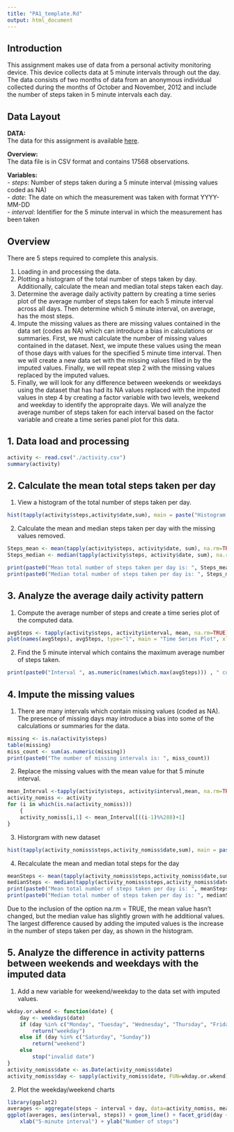 ```yaml
---
title: "PA1_template.Rd"
output: html_document
---
```


## Introduction  
This assignment makes use of data from a personal activity monitoring device. This device collects data at 5 minute intervals through out the day. The data consists of two months of data from an anonymous individual collected during the months of October and November, 2012 and include the number of steps taken in 5 minute intervals each day.

## Data Layout
**DATA:**  
The data for this assignment is available [here]("https://d396qusza40orc.cloudfront.net/repdata%2Fdata%2Factivity.zip").  

**Overview:**  
The data file is in CSV format and contains 17568 observations.  

**Variables:**  
- *steps*: Number of steps taken during a 5 minute interval (missing values coded as NA)  
- *date*: The date on which the measurement was taken with format YYYY-MM-DD  
- *interval*: Identifier for the 5 minute interval in which the measurement has been taken  

## Overview
There are 5 steps required to complete this analysis.  

1. Loading in and processing the data.  
2. Plotting a histogram of the total number of steps taken by day.  Additionally, calculate the mean and median total steps taken each day.  
3. Determine the average daily activity pattern by creating a time series plot of the average number of steps taken for each 5 minute interval across all days.  Then determine which 5 minute interval, on average, has the most steps.  
4. Impute the missing values as there are missing values contained in the data set (codes as NA) which can introduce a bias in calculations or summaries. First, we must calculate the number of missing values contained in the dataset.  Next, we impute these values using the mean of those days with values for the specified 5 minute time interval. Then we will create a new data set with the missing values filled in by the imputed values. Finally, we will repeat step 2 with the missing values replaced by the imputed values.  
5. Finally, we will look for any difference between weekends or weekdays using the dataset that has had its NA values replaced with the imputed values in step 4 by creating a factor variable with two levels, weekend and weekday to identify the appropraite days. We will analyze the average number of steps taken for each interval based on the factor variable and create a time series panel plot for this data.  

## 1. Data load and processing  
```r
activity <- read.csv("./activity.csv")
summary(activity)
```

## 2. Calculate the mean total steps taken per day  
1. View a histogram of the total number of steps taken per day.  
```r
hist(tapply(activity$steps,activity$date,sum), main = paste("Histogram of Total Number of Steps Taken per Day"), xlab="Sum of Steps")
```

2. Calculate the mean and median steps taken per day with the missing values removed.  
```r
Steps_mean <- mean(tapply(activity$steps, activity$date, sum), na.rm=TRUE)
Steps_median <- median(tapply(activity$steps, activity$date, sum), na.rm=TRUE)

print(paste0("Mean total number of steps taken per day is: ", Steps_mean), digits = 2)
print(paste0("Median total number of steps taken per day is: ", Steps_median))
```

## 3. Analyze the average daily activity pattern  
1. Compute the average number of steps and create a time series plot of the computed data.
```r
avgSteps <- tapply(activity$steps, activity$interval, mean, na.rm=TRUE)
plot(names(avgSteps), avgSteps, type="l", main = "Time Series Plot", xlab="5-minute Interval", ylab="Avg Steps Taken")
```

2. Find the 5 minute interval which contains the maximum average number of steps taken.
```r
print(paste0("Interval ", as.numeric(names(which.max(avgSteps))) , " contains the maximum number of steps."))
```

## 4. Impute the missing values
1. There are many intervals which contain missing values (coded as NA). The presence of missing days may introduce a bias into some of the calculations or summaries for the data.  
```r
missing <- is.na(activity$steps)
table(missing)
miss_count <- sum(as.numeric(missing))
print(paste0("The number of missing intervals is: ", miss_count))
```

2. Replace the missing values with the mean value for that 5 minute interval.
```r
mean_Interval <-tapply(activity$steps, activity$interval,mean, na.rm=TRUE)
activity_nomiss <- activity
for (i in which(is.na(activity_nomiss)))
    {
    activity_nomiss[i,1] <- mean_Interval[((i-1)%%288)+1]
}
```

3. Historgram with new dataset
```r
hist(tapply(activity_nomiss$steps,activity_nomiss$date,sum), main = paste("Histogram of Total Number of Steps Taken per Day"), xlab="Sum of Steps")
```

4. Recalculate the mean and median total steps for the day
```r
meanSteps <- mean(tapply(activity_nomiss$steps,activity_nomiss$date,sum), na.rm=TRUE)
medianSteps <- median(tapply(activity_nomiss$steps,activity_nomiss$date,sum), na.rm=TRUE)
print(paste0("Mean total number of steps taken per day is: ", meanSteps), digits = 2)
print(paste0("Median total number of steps taken per day is: ", medianSteps))
```

Due to the inclusion of the option na.rm = TRUE, the mean value hasn't changed, but the median value has slightly grown with he additional values.  The largest difference caused by adding the imputed values is the increase in the number of steps taken per day, as shown in the histogram.  

## 5. Analyze the difference in activity patterns between weekends and weekdays with the imputed data
1. Add a new variable for weekend/weekday to the data set with imputed values.
```r
wkday.or.wkend <- function(date) {
    day <- weekdays(date)
    if (day %in% c("Monday", "Tuesday", "Wednesday", "Thursday", "Friday"))
        return("weekday")
    else if (day %in% c("Saturday", "Sunday"))
        return("weekend")
    else
        stop("invalid date")
}
activity_nomiss$date <- as.Date(activity_nomiss$date)
activity_nomiss$day <- sapply(activity_nomiss$date, FUN=wkday.or.wkend)
```

2. Plot the weekday/weekend charts
```r
library(ggplot2)
averages <- aggregate(steps ~ interval + day, data=activity_nomiss, mean)
ggplot(averages, aes(interval, steps)) + geom_line() + facet_grid(day ~ .) +
    xlab("5-minute interval") + ylab("Number of steps")
```
